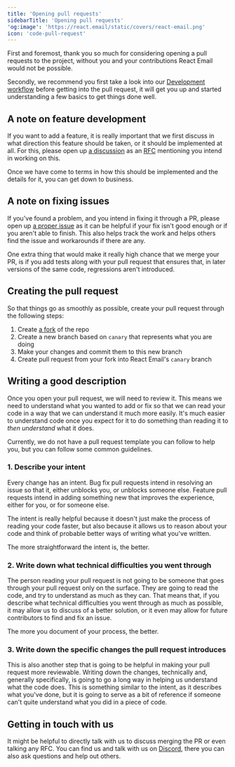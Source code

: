 ```yaml
---
title: 'Opening pull requests'
sidebarTitle: 'Opening pull requests'
'og:image': 'https://react.email/static/covers/react-email.png'
icon: 'code-pull-request'
---
```


First and foremost, thank you so much for considering opening a pull requests to the project,
without you and your contributions React Email would not be possible.

Secondly, we recommend you first take a look into our [Development workflow](/contributing/development-workflow/1-setup) 
before getting into the pull request, it will get you up and started understanding a few basics to get things done
well.

## A note on feature development

If you want to add a feature, it is really important that we first discuss in what direction
this feature should be taken, or it should be implemented at all. For this, please open up 
[a discussion](https://github.com/resend/react-email/discussions/new?category=ideas) 
as an [RFC](https://pt.wikipedia.org/wiki/Request_for_Comments) mentioning you intend in working on this.

Once we have come to terms in how this should be implemented and the details for it, you can get down to business.

## A note on fixing issues

If you've found a problem, and you intend in fixing it through a PR, please open up 
[a proper issue](https://github.com/resend/react-email/issues/new?assignees=&labels=Type%3A+Bug&projects=&template=1.bug_report.yml)
as it can be helpful if your fix isn't good enough or if you aren't able to finish.
This also helps track the work and helps others find the issue and workarounds if there are any.

One extra thing that would make it really high chance that we merge your PR, is if you add tests
along with your pull request that ensures that, in later versions of the same code, regressions aren't
introduced.

## Creating the pull request

So that things go as smoothly as possible, create your pull request through the following steps:

1. Create [a fork](https://github.com/resend/react-email/fork) of the repo
2. Create a new branch based on `canary` that represents what you are doing
3. Make your changes and commit them to this new branch
4. Create pull request from your fork into React Email's `canary` branch

## Writing a good description

Once you open your pull request, we will need to review it. This means we need to understand
what you wanted to add or fix so that we can read your code in a way that we can understand it
much more easily. It's much easier to understand code once you expect for it to do something
than reading it to *then understand* what it does.

Currently, we do not have a pull request template you can follow to help you,
but you can follow some common guidelines.

### 1. Describe your intent

Every change has an intent. Bug fix pull requests intend in resolving an issue so that
it, either unblocks you, or unblocks someone else. Feature pull requests intend in adding
something new that improves the experience, either for you, or for someone else.

The intent is really helpful because it doesn't just make the process of reading your code
faster, but also because it allows us to reason about your code and think of probable
better ways of writing what you've written.

The more straightforward the intent is, the better.

### 2. Write down what technical difficulties you went through

The person reading your pull request is not going to be someone that goes through your
pull request only on the surface. They are going to read the code, and try to understand
as much as they can. That means that, if you describe what technical difficulties you went through
as much as possible, it may allow us to discuss of a better solution, or it even may allow
for future contributors to find and fix an issue.

The more you document of your process, the better.

### 3. Write down the specific changes the pull request introduces

This is also another step that is going to be helpful in making your pull request more reviewable.
Writing down the changes, technically and, generally specifically, is going to go a long way
in helping us understand what the code does. This is something similar to the intent, as it describes
what you've done, but it is going to serve as a bit of reference if someone can't quite understand
what you did in a piece of code.

## Getting in touch with us

It might be helpful to directly talk with us to discuss merging the PR or even
talking any RFC. You can find us and talk with us on [Discord](https://discord.com/invite/n2pWEjjNnD),
there you can also ask questions and help out others.

